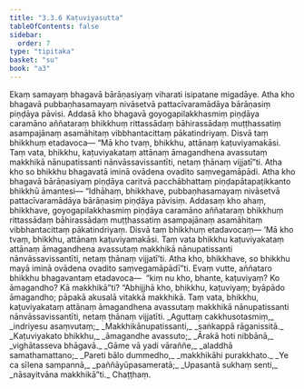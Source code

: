 ```yaml
---
title: "3.3.6 Kaṭuviyasutta"
tableOfContents: false
sidebar:
  order: 7
type: "tipitaka"
basket: "su"
book: "a3"
---
```



<DynamicBreadcrumb />

<Division number="129" book="a3" bookNo="15" page="283">

<Paragraph number="988" book="a3">
Ekaṃ samayaṃ bhagavā bārāṇasiyaṃ viharati isipatane migadāye. Atha kho bhagavā pubbaṇhasamayaṃ nivāsetvā pattacīvaramādāya bārāṇasiṃ piṇḍāya pāvisi. Addasā kho bhagavā goyogapilakkhasmiṃ piṇḍāya caramāno aññataraṃ bhikkhuṃ rittassādaṃ bāhirassādaṃ muṭṭhassatiṃ asampajānaṃ asamāhitaṃ vibbhantacittaṃ pākatindriyaṃ. Disvā taṃ bhikkhuṃ etadavoca—
</Paragraph>

<Paragraph number="989" book="a3">
“Mā kho tvaṃ, bhikkhu, attānaṃ kaṭuviyamakāsi. Taṃ vata, bhikkhu, kaṭuviyakataṃ attānaṃ āmagandhena avassutaṃ makkhikā nānupatissanti nānvāssavissantīti, netaṃ ṭhānaṃ vijjatī”ti. Atha kho so bhikkhu bhagavatā iminā ovādena ovadito saṃvegamāpādi. Atha kho bhagavā bārāṇasiyaṃ piṇḍāya caritvā pacchābhattaṃ piṇḍapātapaṭikkanto bhikkhū āmantesi—
</Paragraph>

<Paragraph number="990" book="a3">
“Idhāhaṃ, bhikkhave, pubbaṇhasamayaṃ nivāsetvā pattacīvaramādāya bārāṇasiṃ piṇḍāya pāvisiṃ. Addasaṃ kho ahaṃ, bhikkhave, goyogapilakkhasmiṃ piṇḍāya caramāno aññataraṃ bhikkhuṃ rittassādaṃ bāhirassādaṃ muṭṭhassatiṃ asampajānaṃ asamāhitaṃ vibbhantacittaṃ pākatindriyaṃ. Disvā taṃ bhikkhuṃ etadavocaṃ—
</Paragraph>

<Paragraph number="991" book="a3">
‘Mā kho tvaṃ, bhikkhu, attānaṃ kaṭuviyamakāsi. Taṃ vata bhikkhu kaṭuviyakataṃ attānaṃ āmagandhena avassutaṃ makkhikā nānupatissanti nānvāssavissantīti, netaṃ ṭhānaṃ vijjatī’ti. Atha kho, bhikkhave, so bhikkhu mayā iminā ovādena ovadito saṃvegamāpādī”ti. Evaṃ vutte, aññataro bhikkhu bhagavantaṃ etadavoca—  “kiṃ nu kho, bhante, kaṭuviyaṃ? Ko āmagandho? Kā makkhikā”ti?
</Paragraph>

<Paragraph number="992" book="a3">
“Abhijjhā kho, bhikkhu, kaṭuviyaṃ; byāpādo āmagandho; pāpakā akusalā vitakkā makkhikā. Taṃ vata, bhikkhu, kaṭuviyakataṃ attānaṃ āmagandhena avassutaṃ makkhikā nānupatissanti nānvāssavissantīti, netaṃ ṭhānaṃ vijjatīti.
</Paragraph>

<Paragraph number="993" type="verses" book="a3">
_Aguttaṃ cakkhusotasmiṃ,_  
_indriyesu asaṃvutaṃ;_  
_Makkhikānupatissanti,_  
_saṅkappā rāganissitā._  

</Paragraph>

<Paragraph number="994" type="verses" book="a3">
_Kaṭuviyakato bhikkhu,_  
_āmagandhe avassuto;_  
_Ārakā hoti nibbānā,_  
_vighātasseva bhāgavā._  

</Paragraph>

<Paragraph number="995" type="verses" book="a3">
_Gāme vā yadi vāraññe,_  
_aladdhā samathamattano;_  
_Pareti bālo dummedho,_  
_makkhikāhi purakkhato._  

</Paragraph>

<Paragraph number="996" type="verses" book="a3">
_Ye ca sīlena sampannā,_  
_paññāyūpasameratā;_  
_Upasantā sukhaṃ senti,_  
_nāsayitvāna makkhikā”ti._  


</Paragraph>
</Division>

<Paragraph number="997" type="center" book="a3">
Chaṭṭhaṃ.
</Paragraph>